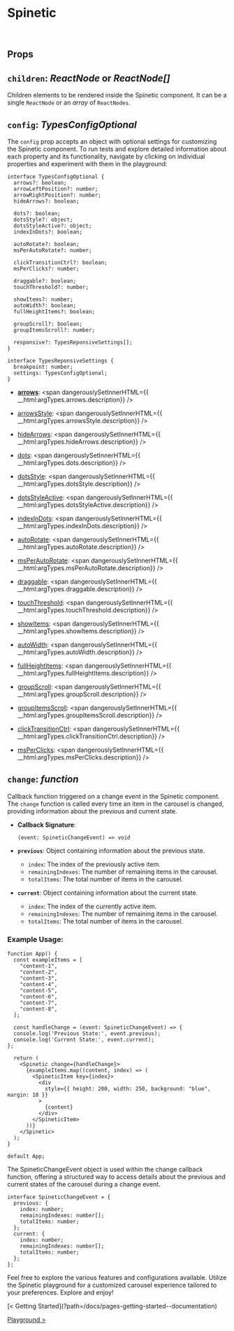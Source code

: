 

<GoToTheTop />

<Meta title="pages/Props" />

# Spinetic
<br />

## Props

## `children`: _ReactNode_ or _ReactNode[]_

Children elements to be rendered inside the Spinetic component. It can be a single `ReactNode` or an _array_ of `ReactNodes`.

## `config`: _TypesConfigOptional_

The `config` prop accepts an object with optional settings for customizing the Spinetic component. To run tests and explore detailed information about each property and its functionality, navigate by clicking on individual properties and experiment with them in the playground:

```tsx
interface TypesConfigOptional {
  arrows?: boolean;
  arrowLeftPosition?: number;
  arrowRightPosition?: number;
  hideArrows?: boolean;

  dots?: boolean;
  dotsStyle?: object;
  dotsStyleActive?: object;
  indexInDots?: boolean;

  autoRotate?: boolean;
  msPerAutoRotate?: number;

  clickTransitionCtrl?: boolean;
  msPerClicks?: number;

  draggable?: boolean;
  touchThreshold?: number;

  showItems?: number;
  autoWidth?: boolean;
  fullHeightItems?: boolean;

  groupScroll?: boolean;
  groupItemsScroll?: number;

  responsive?: TypesReponsiveSettings[];
}

interface TypesReponsiveSettings {
  breakpoint: number;
  settings: TypesConfigOptional;
}
```

- [**arrows**](?path=/docs/pages-playground--documentation#arrows): <span dangerouslySetInnerHTML={{ __html:argTypes.arrows.description}} />
- [arrowsStyle](?path=/docs/pages-playground--documentation#arrowsStyle): <span dangerouslySetInnerHTML={{ __html:argTypes.arrowsStyle.description}} />
- [hideArrows](?path=/docs/pages-playground--documentation#hideArrows): <span dangerouslySetInnerHTML={{ __html:argTypes.hideArrows.description}} />

- [dots](?path=/docs/pages-playground--documentation#dots): <span dangerouslySetInnerHTML={{ __html:argTypes.dots.description}} />
- [dotsStyle](?path=/docs/pages-playground--documentation#dotsStyle): <span dangerouslySetInnerHTML={{ __html:argTypes.dotsStyle.description}} />
- [dotsStyleActive](?path=/docs/pages-playground--documentation#dotsStyleActive): <span dangerouslySetInnerHTML={{ __html:argTypes.dotsStyleActive.description}} />
- [indexInDots](?path=/docs/pages-playground--documentation#indexInDots): <span dangerouslySetInnerHTML={{ __html:argTypes.indexInDots.description}} />

- [autoRotate](?path=/docs/pages-playground--documentation#autoRotate): <span dangerouslySetInnerHTML={{ __html:argTypes.autoRotate.description}} />
- [msPerAutoRotate](?path=/docs/pages-playground--documentation#msPerAutoRotate): <span dangerouslySetInnerHTML={{ __html:argTypes.msPerAutoRotate.description}} />

- [draggable](?path=/docs/pages-playground--documentation#draggable): <span dangerouslySetInnerHTML={{ __html:argTypes.draggable.description}} />
- [touchThreshold](?path=/docs/pages-playground--documentation#touchThreshold): <span dangerouslySetInnerHTML={{ __html:argTypes.touchThreshold.description}} />

- [showItems](?path=/docs/pages-playground--documentation#showItems): <span dangerouslySetInnerHTML={{ __html:argTypes.showItems.description}} />
- [autoWidth](?path=/docs/pages-playground--documentation#autoWidth): <span dangerouslySetInnerHTML={{ __html:argTypes.autoWidth.description}} />
- [fullHeightItems](?path=/docs/pages-playground--documentation#fullHeightItems): <span dangerouslySetInnerHTML={{ __html:argTypes.fullHeightItems.description}} />

- [groupScroll](?path=/docs/pages-playground--documentation#groupScroll): <span dangerouslySetInnerHTML={{ __html:argTypes.groupScroll.description}} />
- [groupItemsScroll](?path=/docs/pages-playground--documentation#groupItemsScroll): <span dangerouslySetInnerHTML={{ __html:argTypes.groupItemsScroll.description}} />

- [clickTransitionCtrl](?path=/docs/pages-playground--documentation#clickTransitionCtrl): <span dangerouslySetInnerHTML={{ __html:argTypes.clickTransitionCtrl.description}} />
- [msPerClicks](?path=/docs/pages-playground--documentation#msPerClicks): <span dangerouslySetInnerHTML={{ __html:argTypes.msPerClicks.description}} />

## `change`: _function_

Callback function triggered on a change event in the Spinetic component. The `change` function is called every time an item in the carousel is changed, providing information about the previous and current state.

- **Callback Signature**:

  ```tsx
  (event: SpineticChangeEvent) => void
  ```

- **`previous`**: Object containing information about the previous state.

  - `index`: The index of the previously active item.
  - `remainingIndexes`: The number of remaining items in the carousel.
  - `totalItems`: The total number of items in the carousel.

- **`current`**: Object containing information about the current state.
  - `index`: The index of the currently active item.
  - `remainingIndexes`: The number of remaining items in the carousel.
  - `totalItems`: The total number of items in the carousel.

### Example Usage:

```tsx
function App() {
  const exampleItems = [
    "content-1",
    "content-2",
    "content-3",
    "content-4",
    "content-5",
    "content-6",
    "content-7",
    "content-8",
  ];

  const handleChange = (event: SpineticChangeEvent) => {
  console.log('Previous State:', event.previous);
  console.log('Current State:', event.current);
};

  return (
    <Spinetic change={handleChange}>
      {exampleItems.map((content, index) => (
        <SpineticItem key={index}>
          <div
            style={{ height: 200, width: 250, background: "blue", margin: 10 }}
          >
            {content}
          </div>
        </SpineticItem>
      ))}
    </Spinetic>
  );
}

default App;

```

The SpineticChangeEvent object is used within the change callback function, offering a structured way to access details about the previous and current states of the carousel during a change event.

```tsx
interface SpineticChangeEvent = {
  previous: {
    index: number;
    remainingIndexes: number[];
    totalItems: number;
  };
  current: {
    index: number;
    remainingIndexes: number[];
    totalItems: number;
  };
};
```

Feel free to explore the various features and configurations available. Utilize the Spinetic playground for a customized carousel experience tailored to your preferences. Explore and enjoy!

<div class="nav-previous-next-idx">
[< Getting Started](?path=/docs/pages-getting-started--documentation)

[Playground >](?path=/docs/pages-playground--documentation)
</div>

<br /><br /><br /><br />